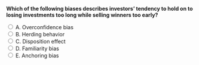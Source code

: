 ::: {.question-block}

<form onsubmit="event.preventDefault(); checkAnswer('module5_mcq_q2')" data-correct-answer="C">
<strong style="display: block;">Which of the following biases describes investors’ tendency to hold on to losing investments too long while selling winners too early?</strong>

<label><input type="radio" name="module5_mcq_q2" value="A"> A. Overconfidence bias</label><br>
<label><input type="radio" name="module5_mcq_q2" value="B"> B. Herding behavior</label><br>
<label><input type="radio" name="module5_mcq_q2" value="C"> C. Disposition effect</label><br>
<label><input type="radio" name="module5_mcq_q2" value="D"> D. Familiarity bias</label><br>
<label><input type="radio" name="module5_mcq_q2" value="E"> E. Anchoring bias</label><br>
</form>

<div id="feedback-module5_mcq_q2" class="feedback" data-status="" style="display:none;">
✅ Correct: C. The disposition effect leads investors to prematurely sell winners and retain losers.
</div>

:::